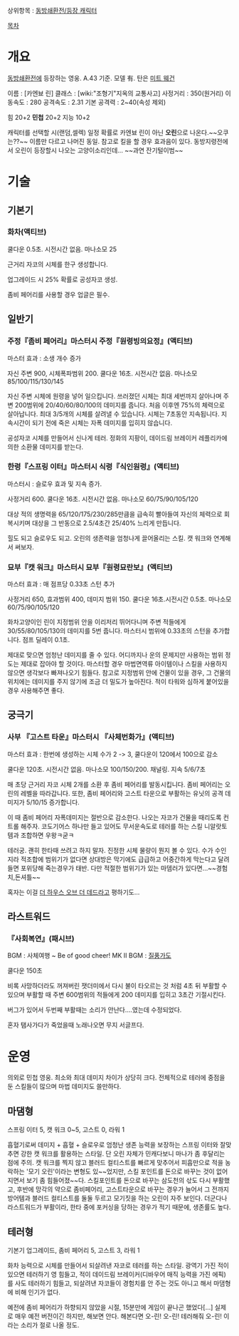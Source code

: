 상위항목 : [[동방쇄환전/등장 캐릭터]]

[[목차]]
= 개요 =

[[동방쇄환전]]에 등장하는 영웅. A.43 기준. 모델 有. 탄은 [[미트 웨건]]

이름 : [카엔뵤 린]
클래스 : [wiki:"조형기"지옥의 교통사고]
사정거리 : 350(원거리)
이동속도 : 280
공격속도 : 2.31
기본 공격력 : 2~40(속성 제외)

힘 20+2
'''민첩''' 20+2
지능 10+2

캐릭터를 선택할 시(랜덤,셀렉) 일정 확률로 카엔뵤 린이 아닌 '''오린'''으로 나온다.~~오쿠는??~~ 이름만 다르고 나머진 동일.
참고로 킬을 할 경우 효과음이 있다. 동방지령전에서 오린이 등장할시 나오는 고양이소리인데... ~~과연 잔기털이범~~

= 기술 =

== 기본기 ==

=== 화차(액티브) ===

쿨다운 0.5초. 시전시간 없음. 마나소모 25

근거리 자코의 시체를 한구 생성합니다.

업그레이드 시 25% 확률로 공성자코 생성.

좀비 페어리를 사용할 경우 업글은 필수.

== 일반기 ==


=== 주정『좀비 페어리』마스터시 주정『원령빙의요정』(액티브) ===

마스터 효과 : 소생 개수 증가

자신 주변 900, 시체폭파범위 200. 쿨다운 16초. 시전시간 없음. 마나소모 85/100/115/130/145

자신 주변 시체에 원령을 넣어 일으킵니다. 쓰러졌던 시체는 최대 세번까지 살아나며 주변 200범위에 20/40/60/80/100의 데미지를 줍니다. 처음 이후엔 75%의 체력으로 살아납니다. 최대 3/5개의 시체를 살려낼 수 있습니다. 시체는 7초동안 지속됩니다. 지속시간이 되기 전에 죽은 시체는 자폭 데미지를 입히지 않습니다.

공성자코 시체를 만들어서 신나게 테러. 정화의 지팡이, 데이드림 브레이커 레플리카에 의한 소환물 데미지를 받는다.


=== 한령『스프링 이터』마스터시 식령『식인원령』(액티브) ===

마스터시 : 슬로우 효과 및 지속 증가.

사정거리 600. 쿨다운 16초. 시전시간 없음. 마나소모 60/75/90/105/120

대상 적의 생명력을 65/120/175/230/285만큼을 급속히 빨아들여 자신의 체력으로 회복시키며 대상을 그 반동으로 2.5/4초간 25/40% 느리게 만듭니다.

힐도 되고 슬로우도 되고. 오린의 생존력을 엄청나게 끌어올리는 스킬.
캣 워크와 연계해서 써보자.

=== 묘부『캣 워크』마스터시 묘부『원령묘란보』(액티브) ===

마스터 효과 : 매 점프당 0.33초 스턴 추가

사정거리 650, 효과범위 400, 데미지 범위 150. 쿨다운 16초.시전시간 0.5초. 마나소모 60/75/90/105/120

화차고양이인 린이 지정범위 안을 이리저리 뛰어다니며 주변 적들에게 30/55/80/105/130의 데미지를 5번 줍니다. 마스터시 범위에 0.33초의 스턴을 추가합니다. 점프 딜레이 0.1초.

제대로 맞으면 엄청난 데미지를 줄 수 있다. 어디까지나 운의 문제지만 사용하는 범위 정도는 제대로 잡아야 할 것이다. 마스터할 경우 마법면역류 아이템이나 스킬을 사용하지 않으면 생각보다 빠져나오기 힘들다. 참고로 지정범위 안에 건물이 있을 경우, 그 건물의 위치에는 데미지를 주지 않기에 조금 더 밀도가 높아진다. 적이 타워와 심하게 붙어있을 경우 사용해주면 좋다.

== 궁극기 ==

=== 사부 『고스트 타운』마스터시 『사체번화가』(액티브) ===

마스터 효과 : 한번에 생성하는 시체 수가 2 -> 3, 쿨다운이 120에서 100으로 감소

쿨다운 120초. 시전시간 없음. 마나소모 100/150/200. 채널링. 지속 5/6/7초


매 초당 근거리 자코 시체 2개를 소환 후 좀비 페어리를 발동시킵니다. 좀비 페어리는 오린의 레벨을 따라갑니다. 또한, 좀비 페어리와 고스트 타운으로 부활하는 유닛의 공격 데미지가 5/10/15 증가합니다.

이 때 좀비 페어리 자폭데미지는 절반으로 감소한다.
나오는 자코가 건물을 때리도록 컨트롤 해주자.
코도기어스 하나만 들고 있어도 무서운속도로 테러를 하는 스킬
니알랏토템과 조합하면 우왕ㅋ굳ㅋ


테러궁. 괜히 한타때 쓰려고 하지 말자.
진정한 시체 물량이 뭔지 볼 수 있다.
수가 수인지라 적조합에 범위기가 없다면 상대방은 막기에도 급급하고 어중간하게 막는다고 달려들면 포위당해 죽는경우가 태반. 다만 적절한 범위기가 있는 마뎀러가 있다면...~~경험치,돈셔틀~~


혹자는 이걸 [[더 하우스 오브 더 데드]]라고 평하기도...

== 라스트워드 ==

=== 『사회복연』(패시브) ===

BGM : 사체여행 ~ Be of good cheer!
MK II BGM : [[질풍가도]]

쿨다운 150초

비록 사망하더라도 꺼져버린 잿더미에서 다시 불이 타오르는 것 처럼 4초 뒤 부활할 수 있으며 부활할 때 주변 600범위의 적들에게 200 데미지를 입히고 3초간 기절시킨다.

버그가 있어서 두번째 부활때는 소리가 안난다....였는데 수정되었다.

혼자 탬사가다가 죽었을때 노래나오면 무지 서글프다.

= 운영 =
의외로 민첩 영웅. 최소와 최대 데미지 차이가 상당히 크다. 전체적으로 테러에 중점을 둔 스킬들이 많으며 마법 데미지도 쓸만하다.

== 마댐형 ==

스프링 이터 5, 캣 워크 0~5, 고스트 0, 라워 1

흡혈기로써 데미지 + 흡혈 + 슬로우로 엄청난 생존 능력을 보장하는 스프링 이터와 잘맞추면 강한 캣 워크를 활용하는 스타일. 단 오린 자체가 민캐다보니 마나가 좀 후달리는 점에 주의. 캣 워크를 찍지 않고 블러드 컬티스트를 빠르게 맞추어서 피흡만으로 적을 농락하는 '모기 오린'이라는 변형도 있~~었지만, 스킬 포인트를 돈으로 바꾸는 것이 없어지면서 보기 좀 힘들어졌~~다. 스킬포인트를 돈으로 바꾸는 삼도천의 삯도 다시 부활했고, 후반에 망각의 약으로 좀비페어리, 고스트타운으로 바꾸는 경우가 늘어서 그 전까지 방어템과 블러드 컬티스트를 둘둘 두르고 모기짓을 하는 오린이 자주 보인다. 더군다나 라스트워드가 부활이라, 한타 중에 포커싱을 당하는 경우가 적기 때문에, 생존률도 높다.

== 테러형 ==

기본기 업그레이드, 좀비 페어리 5, 고스트 3, 라워 1

화차 능력으로 시체를 만들어서 되살려낸 자코로 테러를 하는 스타일. 광역기 가진 적이 있으면 테러하기 영 힘들고, 적이 데이드림 브레이커(디바우어 매직 능력을 가진 에픽)를 사도 테러하기 힘들고, 되살려낸 자코들이 경험치를 안 주는 것도 아니고 해서 마댐형에 비해 인기가 없다.

예전에 좀비 페어리가 하향되지 않았을 시절, 15분만에 게임이 끝나곤 했었다[...]
실제로 매우 예전 버전이긴 하지만, 해보면 안다.
해본다면 오-린! 오-린! 테러해줘 오-린! 이라는 소리가 절로 나올 정도.
